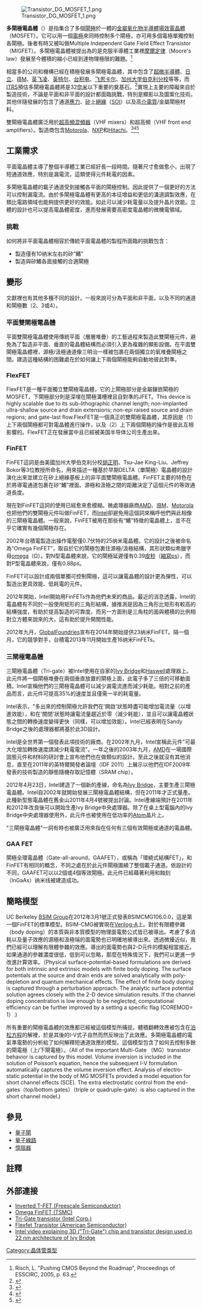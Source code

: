 {{noteTA|G1=物理学|G2=教育與研究}}{{multiple issues|
{{cleanup-jargon|time=2013-10-06T10:22:10+00:00}}
{{expand|time=2013-10-06T10:22:10+00:00}}
}}
[[File:Transistor_DG_MOSFET_1.png|thumb]]

'''多閘極電晶體'''（{{lang-en|Mulitgate Device}}）是指集合了多個[[閘極_(電晶體)|閘極]]於一體的[[金屬氧化物半導體場效電晶體|金屬氧化物半導體場效電晶體]]（MOSFET）。它可以用一個[[電極|電極]]來同時控制多个閘極，亦可用多個電極單獨控制各閘極。後者有時又被叫做Multiple Independent Gate Field Effect Transistor（MIGFET）。多閘極電晶體被提出為的是克服半導體工業裡[[摩爾定律|摩爾定律]]（Moore's law）發展至今體積的縮小已經到達物理極限的難題。<ref>Risch, L. "Pushing CMOS Beyond the Roadmap", Proceedings of ESSCIRC, 2005, p. 63.</ref>

相當多的公司和機構已經在積極發展多閘極電晶體，其中包含了[[超微半導體|超微半導體]]、[[日立製作所|日立]]、[[IBM|IBM]]、[[英飞凌|英飞凌]]、[[英特尔|英特尔]]、[[台湾积体电路制造公司|台积电]]、[[飞思卡尔|飞思卡尔]]、[[加州大学伯克利分校|加州大学伯克利分校]]等等，而[[国际半导体技术发展蓝图|ITRS]]預估多閘極電晶體將是32[[奈米|奈米]]以下重要的奠基石。<ref>{{Cite web |url=http://www.itrs.net/Links/2006Update/FinalToPost/04_PIDS2006Update.pdf |title=Table39b |access-date=2017-02-25 |archive-date=2007-09-27 |archive-url=https://web.archive.org/web/20070927025913/http://www.itrs.net/Links/2006Update/FinalToPost/04_PIDS2006Update.pdf |dead-url=no }}</ref>實現上主要的障礙來自於製造技術，不論是平面和非平面的設計都面臨挑戰，特別是顯影以及圖案化技術。其他伴隨發展的包含了通道[[應力|應力]]、[[矽|矽]]上[[絕緣|絕緣]]（[[SOI|SOI]]）以及高[[介電質|介電質]]/金屬閘極材料。

雙閘極電晶體廣泛用於[[超高頻|超高頻]][[混頻器|混頻器]]（VHF mixers）和超高頻{{le|前端放大器|RF front end}}（VHF front end amplifiers）。製造商包含[[Motorola|Motorola]]、[[NXP|NXP]]和[[日立製作所|Hitachi]]。<ref>{{cite web |url=http://doc.chipfind.ru/motorola/3n201.htm |title=3N201 (Motorola) - Dual Gate Mosfet Vhf Amplifier |publisher=Doc.chipfind.ru |accessdate=2014-03-10 |archive-date=2020-04-09 |archive-url=https://web.archive.org/web/20200409042039/http://doc.chipfind.ru/motorola/3n201.htm |dead-url=no }}</ref><ref>{{cite web |url=http://www.alldatasheet.com/datasheet-pdf/pdf/130317/HITACHI/3SK45.html |title=3SK45 datasheet pdf datenblatt - Hitachi Semiconductor - SILICON N-CHANNEL DUAL GATE MOSFET |publisher=Alldatasheet.com |date= |accessdate=2014-03-10 |archive-date=2020-04-09 |archive-url=https://web.archive.org/web/20200409042041/http://www.alldatasheet.com/datasheet-pdf/pdf/130317/HITACHI/3SK45.html |dead-url=no }}</ref><ref>{{cite web |url=http://www.nxp.com/documents/data_sheet/BF1217WR.pdf |title=BF1217WR |accessdate=2015-05-10 |archive-date=2020-04-09 |archive-url=https://web.archive.org/web/20200409042044/https://www.nxp.com/docs/en/data-sheet/BF1217WR.pdf |dead-url=yes }}</ref>

==工業需求==

平面電晶體主導了整個半導體工業已經好長一段時間。隨著尺寸愈做愈小，出現了短通道效應，特別是漏電流，這類使得元件耗電的因素。

多閘極電晶體的載子通道受到接觸各平面的閘極控制。因此提供了一個更好的方法可以控制漏電流。由於多閘極電晶體有更高的本征增益和更低的溝道調製效應，在類比電路領域也能夠提供更好的效能。如此可以減少耗電量以及提升晶片效能。立體的設計也可以提高電晶體密度，進而發展需要高密度電晶體的微機電領域。

===挑戰===
如何將非平面電晶體相容於傳統平面電晶體的製程所面臨的挑戰包含：
*製造僅有10纳米左右的矽“鰭”
*製造與矽鰭各面接觸的合適閘極

==變形==
文獻裡也有其他多種不同的設計。一般來說可分為平面和非平面，以及不同的通道和閘極數（2、3或4）。

===平面雙閘極電晶體===
平面雙閘極電晶體使用傳統平面（層層堆疊）的工藝過程來製造此雙閘極元件，避免為了製造非平面、垂直的電晶體結構而必須引入更為複雜的顯影設備。在平面雙閘極電晶體裡，源極/汲極通道像三明治一樣被包裹在兩個獨立的氧堆疊閘極之間。建造這種結構的困難處在於如何讓上下兩個閘極能夠自動地彼此對準。

===FlexFET===
FlexFET是一種平面獨立雙閘極電晶體，它的上閘極部分是金屬鑲嵌閘極的MOSFET，下閘極部分則是深埋在閘極溝槽裡且自對準的JFET。{{TransH}}This device is highly scalable due to its sub-lithographic channel length; non-implanted ultra-shallow source and drain extensions; non-epi raised source and drain regions; and gate-last flow.{{TransF}}FlexFET是一個真正的雙閘極電晶體，其原因是（1）上下兩個閘極都可對電晶體進行操作，以及（2）上下兩個閘極的操作是彼此互相影響的。FlexFET正在發展當中且已經被美国半导体公司生產出來。

===FinFET===
{{main|FinFET}}
FinFET這詞是由美國加州大學伯克利分校[[胡正明|胡正明]]、Tsu-Jae King-Liu、Jeffrey Bokor等3位教授所命名，用來描述一種基於早期DELTA（單閘極）電晶體的設計演化出來並建立在矽上絕緣基板上的非平面雙閘極電晶體。FinFET主要的特色在於將導電通道包裹在矽“鰭”裡面。源極和汲極之間的距離決定了這個元件的等效通道長度。

現在對FinFET這詞的使用已經愈來愈模糊。微處理器廠商[[AMD|AMD]]、[[IBM|IBM]]、[[Motorola|Motorola]]也把他們的雙閘極元件叫做FinFET，而[[Intel|Intel]]卻避免用這個詞來稱呼他們與此相像的三閘極電晶體。一般來說，FinFET被用在那些有“鰭”特徵的電晶體上，並不在乎它確實有幾個閘極存在。

2002年台積電製造出操作電壓僅0.7伏特的25纳米電晶體。它的設計之後被命名為“Omega FinFET”，取自於它的閘極包裹住源極/汲極結構，其形狀類似希臘字母[[omega|omega]]（Ω）。對N型電晶體來說，它的閘極延遲僅有0.39[[皮秒|皮秒]]（[[縮寫|縮寫]]ps），而對P型電晶體來說，僅有0.88ps。

FinFET可以設計成兩個單獨可控制閘極，這可以讓電晶體的設計更為彈性，可以製造出更具效能、低耗電的元件。

2012年開始，Intel開始用FinFETs作為他們未來的商品。最近的消息透露，Intel的電晶體有不同於一般使用矩形的三角形結構，據推測是因為三角形比矩形有較高的結構強度，有助於提高製造的可靠度，而另一方面則是三角柱的面與體積的比例相對立方體來說來的大，這有助於提升開關性能。

2012年九月，[[GlobalFoundries|GlobalFoundries]]宣布在2014年開始提供23纳米FinFET。隔一個月，它的競爭對手，台積電2013年11月開始生產16纳米FinFETs。

===三閘極電晶體===
三閘極電晶體（Tri-gate）被Intel使用在自家的[[Ivy_Bridge|Ivy Bridge]]和[[Haswell|Haswell]]處理器上。此元件將一個閘極堆疊在兩個垂直放置的閘極上面，此電子多了三倍的可移動面積。Intel宣稱他們的三閘極電晶體可以減少漏電流進而減少耗能。相對之前的產品而言，此元件可提高35%的速度並且僅需一半的耗電量。

Intel表示，"多出來的控制閘極允許我們在'開啟'狀態時盡可能增加電流量（以增進效能），和在'關閉'狀態時讓電流量趨近於零（減少耗能），並且可以讓電晶體狀態之間的轉換速度變得更快（同樣，可以增加效能）。Intel已經表明在Sandy Bridge之後的處理器都將基於此3D設計。

Intel是全世界第一個發表此項技術的廠商。在2002年九月，Intel宣稱此元件"可最大化增加轉換速度請減少耗電電流"。一年之後的2003年九月，[[AMD|AMD]]在一場國際固態元件和材料的研討會上宣布他們也在做類似的設計。至此之後就沒有其他消息，直至在2011年的英特爾開發者論壇（IDF 2011）上展示以他們在IDF2009年發表的技術製造的靜態隨機存取記憶體（SRAM chip）。

2012年4月23日，Intel建造了一個新的產線，命名為[[Ivy_Bridge微架構|Ivy Bridge]]，主要生產三閘極電晶體。Intel自2002年就開始發展三閘極電晶體結構，但在2011年才正式量產。此種新型態電晶體在舊金山2011年4月4號被提出討論。Intel產線端預計在2011年和2012年改良後可以開始生產Ivy Bridge中央處理器。除了在桌上型電腦內的Ivy Bridge中央處理器使用外，此元件也被使用在低功率的[[Intel_Atom|Atom]]晶片上。

"三閘極電晶體"一詞有時也被廣泛用來指在任何有三個有效閘極或通道的電晶體。

===GAA FET===
閘極全環電晶體（Gate-all-around，GAAFET），或稱為「環繞式結構FET」，和FinFET有相同的概念，不同之處在於此元件閘極圍繞了整個載子通道。依設計的不同，GAAFET可以以2個或4個等效閘極。此元件已經藉著利用{{le|矽奈米線|silicon nanowire}}和蝕刻{{le|砷化鎵銦|Indium gallium arsenide}}（InGaAs）纳米线被建造成功。

==簡略模型==
UC Berkeley [[BSIM_Group|BSIM Group]]在2012年3月1號正式發表BSIMCMG106.0.0，這是第一個FinFET的標準模型。BSIM-CMG被實現在[[Verilog-A|Verilog-A]]上。對於有限體參雜（body doping）的本質與非本質模型的物理面電勢公式皆已被導出。考慮了多消耗以及量子效應的源極和汲極端的面電勢也已明確地被導出來。透過微擾近似，我們已經可以理解有限體參雜的效應。導出的面電勢也與2-D元件的模擬相當接近。如果通道的參雜濃度很低，低到可以忽略，那麼在特殊情況下，我們可以更進一步改進計算效率。{{TransH}}（Physical surface-potential-based formulations are derived for both intrinsic and extrinsic models with finite body doping. The surface potentials at the source and drain ends are solved analytically with poly-depletion and quantum mechanical effects. The effect of finite body doping is captured through a perturbation approach. The analytic surface potential solution agrees closely with the 2-D device simulation results. If the channel doping concentration is low enough to be neglected, computational efficiency can be further improved by a setting a specific flag (COREMOD= 1）.){{TransF}}

所有重要的閘極電晶體的效應都已經被這個模型所捕捉。體積翻轉效應被包含在[[泊松方程|泊松方程]]的解裡，於是其後的I-V式子自然而然反映出了此效應。多閘極電晶體的電氣準電勢的分析給了如何解釋短通道效應的模型。這個模型包含了如何去控制多餘的閘電極（上/下閘電極）。{{TransH}}（All of the important Multi-Gate （MG）transistor behavior is captured by this model. Volume inversion is included in the solution of Poisson’s equation, hence the subsequent I-V formulation automatically captures the volume inversion effect. Analysis of electro-static potential in the body of MG MOSFETs provided a model equation for short channel effects (SCE). The extra electrostatic control from the end-gates（top/bottom gates）（triple or quadruple-gate）is also captured in the short channel model.){{TransF}}

==參見==
*[[量子閘|量子閘]]
*[[量子線路|量子線路]]
*[[憶阻器|憶阻器]]

==註釋==
{{reflist}}

==外部連接==
* [https://web.archive.org/web/20061015230550/http://www.freescale.com/webapp/sps/site/overview.jsp?nodeId=0ST287482180CAE Inverted T-FET (Freescale Semiconductor)]
* [https://web.archive.org/web/20070929100107/http://www.eetimes.com/story/OEG20021210S0002 Omega FinFET (TSMC)]
* [https://web.archive.org/web/20090430113707/http://www.intel.com/technology/silicon/integrated_cmos.htm Tri-Gate transistor (Intel Corp.)]
* [https://web.archive.org/web/20081218203055/http://www.americansemi.com/Flexfet.html Flexfet Transistor (American Semiconductor)]
* [https://www.youtube.com/watch?v=YIkMaQJSyP8 Intel video explaining 3D ("Tri-Gate") chip and transistor design used in 22 nm architecture of Ivy Bridge] {{Wayback|url=https://www.youtube.com/watch?v=YIkMaQJSyP8 |date=20201121084425 }}

{{DEFAULTSORT:Multigate Device}}
[[Category:晶体管类型|Category:晶体管类型]]